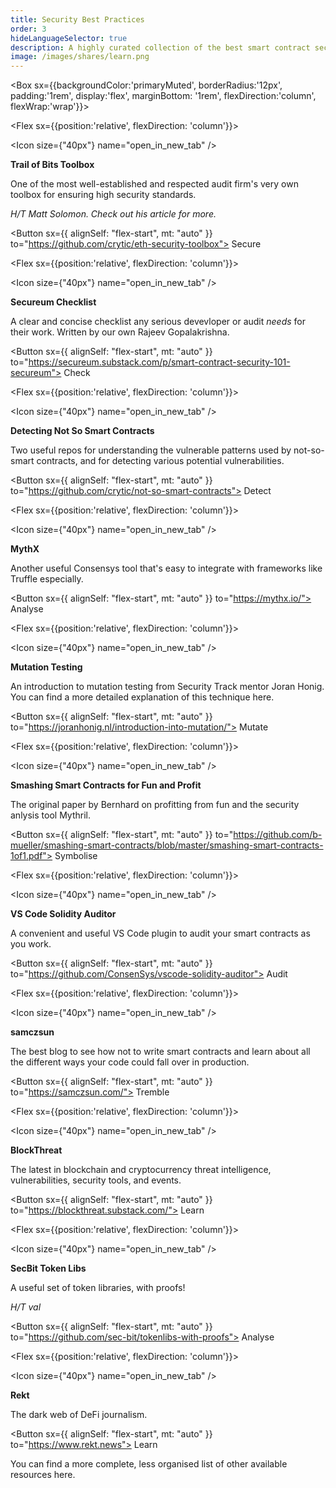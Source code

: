 ```yaml
---
title: Security Best Practices
order: 3
hideLanguageSelector: true
description: A highly curated collection of the best smart contract security tools currently available.
image: /images/shares/learn.png
---
```


<Box sx={{backgroundColor:'primaryMuted', borderRadius:'12px', padding:'1rem', display:'flex', marginBottom: '1rem', flexDirection:'column', flexWrap:'wrap'}}>

<Chocolate>

<Flex sx={{position:'relative', flexDirection: 'column'}}>

<Icon size={"40px"} name="open_in_new_tab" />

**Trail of Bits Toolbox**

One of the most well-established and respected audit firm's very own toolbox for ensuring high security standards.

_H/T Matt Solomon. Check out <Link to="https://medium.com/coinmonks/ethereum-security-analysis-tools-an-introduction-and-comparison-1096194e64d5">his article</Link> for more._

<Button sx={{ alignSelf: "flex-start", mt: "auto" }} to="https://github.com/crytic/eth-security-toolbox">
    Secure
</Button>

</Flex>

<Flex sx={{position:'relative', flexDirection: 'column'}}>

<Icon size={"40px"} name="open_in_new_tab" />

**Secureum Checklist**

A clear and concise checklist any serious devevloper or audit _needs_ for their work. Written by our own Rajeev Gopalakrishna.

<Button sx={{ alignSelf: "flex-start", mt: "auto" }} to="https://secureum.substack.com/p/smart-contract-security-101-secureum">
    Check
</Button>

</Flex>

<Flex sx={{position:'relative', flexDirection: 'column'}}>

<Icon size={"40px"} name="open_in_new_tab" />

**Detecting Not So Smart Contracts**

Two useful repos for understanding the vulnerable patterns used by not-so-smart contracts, and for <Link to="https://github.com/crytic/slither/tree/master/tests/detectors">detecting various potential vulnerabilities</Link>.

<Button sx={{ alignSelf: "flex-start", mt: "auto" }} to="https://github.com/crytic/not-so-smart-contracts">
    Detect
</Button>

</Flex>

<Flex sx={{position:'relative', flexDirection: 'column'}}>

<Icon size={"40px"} name="open_in_new_tab" />

**MythX**

Another useful Consensys tool that's easy to integrate with frameworks like Truffle especially.

<Button sx={{ alignSelf: "flex-start", mt: "auto" }} to="https://mythx.io/">
    Analyse
</Button>

</Flex>

<Flex sx={{position:'relative', flexDirection: 'column'}}>

<Icon size={"40px"} name="open_in_new_tab" />

**Mutation Testing**

An introduction to mutation testing from Security Track mentor Joran Honig. You can find a more detailed explanation of this technique <Link to="https://github.com/JoranHonig/publications/blob/master/practical_mutation_testing_for_smart_contracts.pdf">here</Link>.

<Button sx={{ alignSelf: "flex-start", mt: "auto" }} to="https://joranhonig.nl/introduction-into-mutation/">
    Mutate
</Button>

</Flex>

<Flex sx={{position:'relative', flexDirection: 'column'}}>

<Icon size={"40px"} name="open_in_new_tab" />

**Smashing Smart Contracts for Fun and Profit**

The original paper by Bernhard on profitting from fun and the security anlysis tool Mythril.

<Button sx={{ alignSelf: "flex-start", mt: "auto" }} to="https://github.com/b-mueller/smashing-smart-contracts/blob/master/smashing-smart-contracts-1of1.pdf">
    Symbolise
</Button>

</Flex>

<Flex sx={{position:'relative', flexDirection: 'column'}}>

<Icon size={"40px"} name="open_in_new_tab" />

**VS Code Solidity Auditor**

A convenient and useful VS Code plugin to audit your smart contracts as you work.

<Button sx={{ alignSelf: "flex-start", mt: "auto" }} to="https://github.com/ConsenSys/vscode-solidity-auditor">
    Audit
</Button>

</Flex>

<Flex sx={{position:'relative', flexDirection: 'column'}}>

<Icon size={"40px"} name="open_in_new_tab" />

**samczsun**

The best blog to see how not to write smart contracts and learn about all the different ways your code could fall over in production.

<Button sx={{ alignSelf: "flex-start", mt: "auto" }} to="https://samczsun.com/">
    Tremble
</Button>

</Flex>

<Flex sx={{position:'relative', flexDirection: 'column'}}>

<Icon size={"40px"} name="open_in_new_tab" />

**BlockThreat**

The latest in blockchain and cryptocurrency threat intelligence, vulnerabilities, security tools, and events.

<Button sx={{ alignSelf: "flex-start", mt: "auto" }} to="https://blockthreat.substack.com/">
    Learn
</Button>

</Flex>

<Flex sx={{position:'relative', flexDirection: 'column'}}>

<Icon size={"40px"} name="open_in_new_tab" />

**SecBit Token Libs**

A useful set of token libraries, with proofs!

_H/T val_

<Button sx={{ alignSelf: "flex-start", mt: "auto" }} to="https://github.com/sec-bit/tokenlibs-with-proofs">
    Analyse
</Button>

</Flex>

<Flex sx={{position:'relative', flexDirection: 'column'}}>

<Icon size={"40px"} name="open_in_new_tab" />

**Rekt**

The dark web of DeFi journalism. 

<Button sx={{ alignSelf: "flex-start", mt: "auto" }} to="https://www.rekt.news">
    Learn
</Button>

</Flex>

</Chocolate>

</Box>

You can find a more complete, less organised list of other available resources <Link to="https://www.notion.so/Module-2-Automated-Tooling-22b7b1513dd247d685616d55e27b6877">here</Link>.

